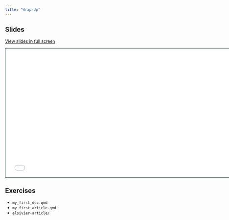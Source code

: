 ```yaml
---
title: "Wrap-Up"
---
```

## Slides

[View slides in full screen](slides.html)

```{=html}
<iframe class="slide-deck" src="slides.html" height="420" width="747" style="border: 1px solid #123233;"></iframe>
```

## Exercises

- `my_first_doc.qmd`
- `my_first_article.qmd`
- `elsivier-article/`

